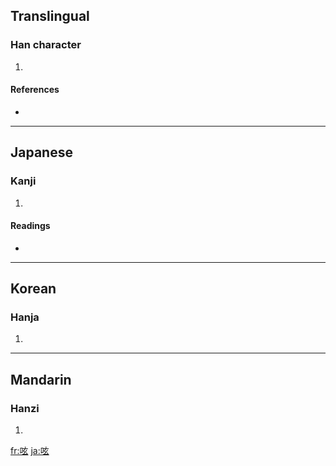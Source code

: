 ==Translingual==

===Han character===
{{Han char|rn=30|rad=口|as=05|sn=8|four=|canj=口卜女戈 (RYVI)}}

# {{defn|Han|sort=口05}}

====References====
* {{Han ref|kx=0181.220|dkj=03427|dj=0399.290|hdz=10608.080|uh=545F|ud=21599}}

----

==Japanese==

===Kanji===
{{ja-kanji|grade=|rs=口05}}

# {{defn|Japanese|sort=口05}}

====Readings====
* {{ja-readings|on=[[げん]] (gen)|kun=[[つぶやく]] (tsubuyaku)}}

----

==Korean==

===Hanja===
{{ko-hanja|hangeul=현|rv=hyeon|mr=hyŏn}}

# {{defn|Korean|sort=口05}}

----

==Mandarin==

===Hanzi===
{{cmn-hanzi|pin=[[ne]] ([[ne5]]), [[quǎn]] ([[quan3]])|wg=*<sup>5</sup>, ch'üan<sup>3</sup>}}

# {{defn|Mandarin|sort=口05}}

[[fr:呟]]
[[ja:呟]]
